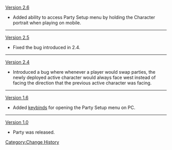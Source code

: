 [[Version 2.6]]
* Added ability to access Party Setup menu by holding the Character portrait when playing on mobile.
----
[[Version 2.5]]
* Fixed the bug introduced in 2.4.
----
[[Version 2.4]]
* Introduced a bug where whenever a player would swap parties, the newly deployed active character would always face west instead of facing the direction that the previous active character was facing.
----
[[Version 1.6]]
*Added [[Controls|keybinds]] for opening the Party Setup menu on PC.
----
[[Version 1.0]]
* Party was released.
<noinclude>[[Category:Change History]]</noinclude>
